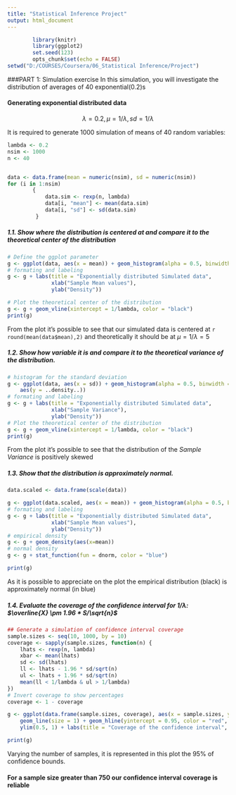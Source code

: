 ```yaml
---
title: "Statistical Inference Project"
output: html_document
---
```

```r
        library(knitr)
        library(ggplot2)
        set.seed(123)
        opts_chunk$set(echo = FALSE) 
setwd("D:/COURSES/Coursera/06_Statistical Inference/Project")
```
###PART 1: Simulation exercise
In this simulation, you will investigate the distribution of averages of 40 exponential(0.2)s

#### Generating exponential distributed data
$$\lambda = 0.2, \, \mu = 1/\lambda, \, sd= 1/\lambda$$

It is required to generate 1000 simulation of means of 40 random variables:
```r
lambda <- 0.2
nsim <- 1000
n <- 40


data <- data.frame(mean = numeric(nsim), sd = numeric(nsim))
for (i in 1:nsim) 
        {
            data.sim <- rexp(n, lambda)
            data[i, "mean"] <- mean(data.sim)
            data[i, "sd"] <- sd(data.sim)
         }
```

##### 1.1. Show where the distribution is centered at and compare it to the theoretical center of the distribution

```r
# Define the ggplot parameter
g <- ggplot(data, aes(x = mean)) + geom_histogram(alpha = 0.5, binwidth = 0.4, aes(y = ..density..))
# formating and labeling
g <- g + labs(title = "Exponentially distributed Simulated data",
              xlab("Sample Mean values"),
              ylab("Density"))

# Plot the theoretical center of the distribution
g <- g + geom_vline(xintercept = 1/lambda, color = "black")
print(g)
```
From the plot it's possible to see that our simulated data is centered at `r round(mean(data$mean),2)` and theoretically it should be at $\mu = 1/\lambda = 5$

##### 1.2. Show how variable it is and compare it to the theoretical variance of the distribution.

```r
# histogram for the standard deviation
g <- ggplot(data, aes(x = sd)) + geom_histogram(alpha = 0.5, binwidth = 0.4, 
    aes(y = ..density..))
# formating and labeling
g <- g + labs(title = "Exponentially distributed Simulated data",
              xlab("Sample Variance"),
              ylab("Density"))
# Plot the theoretical center of the distribution
g <- g + geom_vline(xintercept = 1/lambda, color = "black")
print(g)
```
From the plot it's possible to see that the distribution of the *Sample Variance* is positively skewed

##### 1.3. Show that the distribution is approximately normal.

```r
data.scaled <- data.frame(scale(data))

g <- ggplot(data.scaled, aes(x = mean)) + geom_histogram(alpha = 0.5, binwidth = 0.4, aes(y = ..density..))
# formating and labeling
g <- g + labs(title = "Exponentially distributed Simulated data",
              xlab("Sample Mean values"),
              ylab("Density"))
# empirical density
g <- g + geom_density(aes(x=mean))
# normal density
g <- g + stat_function(fun = dnorm, color = "blue")

print(g)
```
As it is possible to appreciate on the plot the empirical distribution (black) is approximately normal (in blue)

##### 1.4. Evaluate the coverage of the confidence interval for $1/ \lambda$: $\overline{X} \pm 1.96 * S/\sqrt{n}$

```r
## Generate a simulation of confidence interval coverage
sample.sizes <- seq(10, 1000, by = 10)
coverage <- sapply(sample.sizes, function(n) {
    lhats <- rexp(n, lambda)
    xbar <- mean(lhats)
    sd <- sd(lhats)
    ll <- lhats - 1.96 * sd/sqrt(n)
    ul <- lhats + 1.96 * sd/sqrt(n)
    mean(ll < 1/lambda & ul > 1/lambda)
})
# Invert coverage to show percentages
coverage <- 1 - coverage

g <- ggplot(data.frame(sample.sizes, coverage), aes(x = sample.sizes, y = coverage)) + 
    geom_line(size = 1) + geom_hline(yintercept = 0.95, color = "red", alpha = 0.5) + 
    ylim(0.5, 1) + labs(title = "Coverage of the confidence interval", x = "Sample Sizes", y = "Coverage")

print(g)
```
Varying the number of samples, it is represented in this plot the 95% of confidence bounds.

#### For a sample size greater than 750 our confidence interval coverage is reliable


